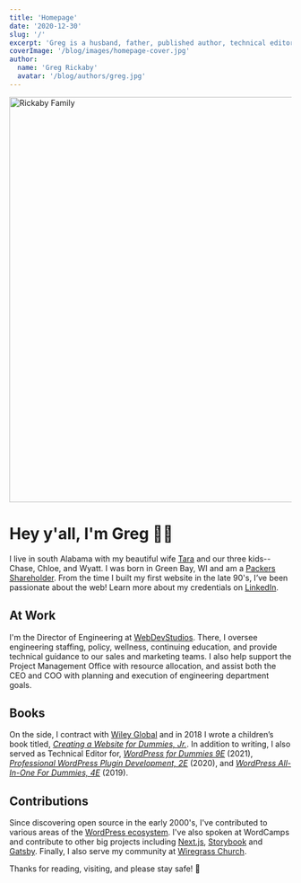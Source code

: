 ```yaml
---
title: 'Homepage'
date: '2020-12-30'
slug: '/'
excerpt: 'Greg is a husband, father, published author, technical editor, and open&#x2d;source contributor who&#8217;s been developing websites since 1999.'
coverImage: '/blog/images/homepage-cover.jpg'
author:
  name: 'Greg Rickaby'
  avatar: '/blog/authors/greg.jpg'
---
```


<div className="wide">
  <Image
    alt="Rickaby Family"
    decode="async"
    height="722"
    src="/blog/images/rickaby-family-2019.jpg"
    width="962"
  />
</div>

# Hey y'all, I'm Greg 👋🏻

I live in south Alabama with my beautiful wife [Tara](https://tararickaby.com) and our three kids-- Chase, Chloe, and Wyatt. I was born in Green Bay, WI and am a [Packers Shareholder](https://www.packers.com/community/shareholders). From the time I built my first website in the late 90's, I’ve been passionate about the web! Learn more about my credentials on [LinkedIn](https://www.linkedin.com/in/gregrickaby/).

## At Work

I'm the Director of Engineering at [WebDevStudios](https://webdevstudios.com/). There, I oversee engineering staffing, policy, wellness, continuing education, and provide technical guidance to our sales and marketing teams. I also help support the Project Management Office with resource allocation, and assist both the CEO and COO with planning and execution of engineering department goals.

## Books

On the side, I contract with [Wiley Global](https://www.wiley.com/en-us/) and in 2018 I wrote a children’s book titled, [_Creating a Website for Dummies, Jr._](http://gregslink.co/create-a-website-am). In addition to writing, I also served as Technical Editor for, _[WordPress for Dummies 9E](https://smile.amazon.com/gp/product/1119696976/ref=pe_41006280_506051420_pe_re_csr_ea_lm)_ (2021), _[Professional WordPress Plugin Development, 2E](https://amzn.to/2BgCg7i)_ (2020), and _[WordPress All-In-One For Dummies, 4E](https://amzn.to/37MMDLp)_ (2019).

## Contributions

Since discovering open source in the early 2000's, I've contributed to various areas of the [WordPress ecosystem](https://profiles.wordpress.org/gregrickaby/). I've also spoken at WordCamps and contribute to other big projects including [Next.js](https://nextjs.org), [Storybook](https://github.com/storybookjs/storybook) and [Gatsby](https://gatsbyjs.org). Finally, I also serve my community at [Wiregrass Church](https://wiregrasschurch.org).

Thanks for reading, visiting, and please stay safe! 🍻
